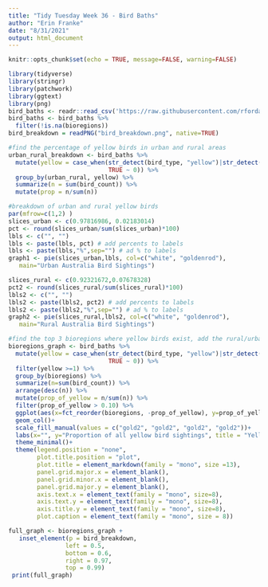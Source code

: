 ```yaml
---
title: "Tidy Tuesday Week 36 - Bird Baths"
author: "Erin Franke"
date: "8/31/2021"
output: html_document
---
```


```r
knitr::opts_chunk$set(echo = TRUE, message=FALSE, warning=FALSE)
```

```r
library(tidyverse)
library(stringr)
library(patchwork)
library(ggtext)
library(png)
bird_baths <- readr::read_csv('https://raw.githubusercontent.com/rfordatascience/tidytuesday/master/data/2021/2021-08-31/bird_baths.csv')
bird_baths <- bird_baths %>%
  filter(!is.na(bioregions))
bird_breakdown = readPNG("bird_breakdown.png", native=TRUE)
```

```r
#find the percentage of yellow birds in urban and rural areas
urban_rural_breakdown <- bird_baths %>%
  mutate(yellow = case_when(str_detect(bird_type, "yellow")|str_detect(bird_type, "Yellow") ~ 1, 
                            TRUE ~ 0)) %>%
  group_by(urban_rural, yellow) %>%
  summarize(n = sum(bird_count)) %>%
  mutate(prop = n/sum(n))

#breakdown of urban and rural yellow birds 
par(mfrow=c(1,2) ) 
slices_urban <- c(0.97816986, 0.02183014) 
pct <- round(slices_urban/sum(slices_urban)*100)
lbls <- c("", "")
lbls <- paste(lbls, pct) # add percents to labels 
lbls <- paste(lbls,"%",sep="") # ad % to labels 
graph1 <- pie(slices_urban,lbls, col=c("white", "goldenrod"),
   main="Urban Australia Bird Sightings")

slices_rural <- c(0.92321672,0.07678328) 
pct2 <- round(slices_rural/sum(slices_rural)*100)
lbls2 <- c("", "")
lbls2 <- paste(lbls2, pct2) # add percents to labels 
lbls2 <- paste(lbls2,"%",sep="") # ad % to labels 
graph2 <- pie(slices_rural,lbls2, col=c("white", "goldenrod"),
   main="Rural Australia Bird Sightings")

#find the top 3 bioregions where yellow birds exist, add the rural/urban pie charts
bioregions_graph <- bird_baths %>%
  mutate(yellow = case_when(str_detect(bird_type, "yellow")|str_detect(bird_type, "Yellow") ~ 1, 
                            TRUE ~ 0)) %>%
  filter(yellow >=1) %>%
  group_by(bioregions) %>%
  summarize(n=sum(bird_count)) %>%
  arrange(desc(n)) %>%
  mutate(prop_of_yellow = n/sum(n)) %>%
  filter(prop_of_yellow > 0.10) %>%
  ggplot(aes(x=fct_reorder(bioregions, -prop_of_yellow), y=prop_of_yellow, fill=bioregions))+
  geom_col()+
  scale_fill_manual(values = c("gold2", "gold2", "gold2", "gold2"))+
  labs(x="", y="Proportion of all yellow bird sightings", title = "Yellow Australian Birds!", caption = "Erin Franke | Cleary et al, 2016")+
  theme_minimal()+
  theme(legend.position = "none",
        plot.title.position = "plot", 
        plot.title = element_markdown(family = "mono", size =13),
        panel.grid.major.x = element_blank(), 
        panel.grid.minor.x = element_blank(),
        panel.grid.major.y = element_blank(), 
        axis.text.x = element_text(family = "mono", size=8), 
        axis.text.y = element_text(family = "mono", size=8),
        axis.title.y = element_text(family = "mono", size=8),
        plot.caption = element_text(family = "mono", size = 8))

full_graph <- bioregions_graph + 
   inset_element(p = bird_breakdown,
                left = 0.5,
                bottom = 0.6,
                right = 0.97,
                top = 0.99)
 print(full_graph)
``` 


